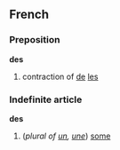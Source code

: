 ==French==
===Preposition===
'''des'''

# contraction of [[de#French|de]] [[les#French|les]]

===Indefinite article===
'''des'''

# (''plural of [[un#French|un]], [[une]]'') [[some]]